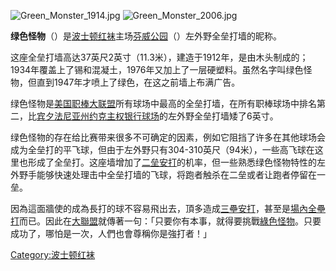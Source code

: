 {{Unreferenced|time=2008-12-03}}

[[File:Green_Monster_1914.jpg|right]]
[[File:Green_Monster_2006.jpg|right]]

'''绿色怪物'''（{{lang|en|Green Monster}}）是[[波士顿红袜|波士顿红袜]]主场[[芬威公园|芬威公园]]（{{lang|en|Fenway Park}}）左外野全垒打墙的昵称。

这座全垒打墙高达37英尺2英寸（11.3米），建造于1912年，是由木头制成的；1934年覆盖上了锡和混凝土，1976年又加上了一层硬塑料。虽然名字叫绿色怪物，但直到1947年才喷上了绿色，在这之前墙上布满广告。

绿色怪物是[[美国职棒大联盟|美国职棒大联盟]]所有球场中最高的全垒打墙，在所有职棒球场中排名第二，比[[宾夕法尼亚州|宾夕法尼亚州]][[约克_(宾夕法尼亚州)|约克]][[主权银行球场|主权银行球场]]的左外野全垒打墙矮了6英寸。

绿色怪物的存在给比赛带来很多不可确定的因素，例如它阻挡了许多在其他球场会成为全垒打的平飞球，但由于左外野只有304-310英尺（94米），一些高飞球在这里也形成了全垒打。这座墙增加了[[二垒安打|二垒安打]]的机率，但一些熟悉绿色怪物特性的左外野手能够快速处理击中全垒打墙的飞球，将跑者触杀在二垒或者让跑者停留在一垒。

因為這面牆使的成為長打的球不容易飛出去，頂多造成[[三壘安打|三壘安打]]，甚至是[[場內全壘打|場內全壘打]]而已。因此在[[大聯盟|大聯盟]]就傳著一句：「只要你有本事，就得要挑戰[[綠色怪物|綠色怪物]]。只要成功了，哪怕是一次，人們也會尊稱你是強打者！」

{{波士顿红袜}}
{{Baseball-stub}}

[[Category:波士顿红袜|Category:波士顿红袜]]
